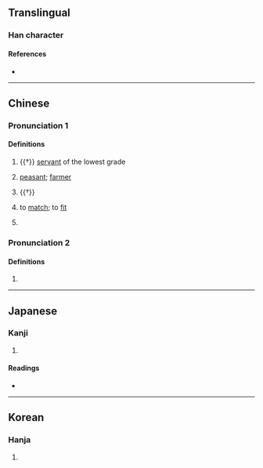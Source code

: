 {{character info}}
==Translingual==

===Han character===
{{Han char|rn=9|rad=人|as=14|sn=16|four=24214|canj=OGRG|ids=⿰亻臺}}

====References====
* {{Han ref|kx=0119.330|dkj=01223|dj=0253.100|hdz=10229.060|uh=5113|ud=20755|bh=E8F5|bd=59637}}

----

==Chinese==
{{zh-forms|alt=㒗,嬯,耰}}

===Pronunciation 1===
{{zh-pron
|m=tái
|c=toi4
|mn=tâi
|mc=1
|oc=2
|ma=
|cat=n
}}

====Definitions====
{{zh-hanzi}}

# {{†}} [[servant]] of the lowest grade
# {{zh-hg}} {{lb|zh|derogatory}} [[peasant]]; [[farmer]]
# {{†}} {{zh-altterm|耰}}
# {{zh-hg}} to [[match]]; to [[fit]]
# {{zh-hg}} {{zh-alt-form|嬯}}

===Pronunciation 2===
{{zh-pron
|m=tài
|mc=2
|oc=1
}}

====Definitions====
{{zh-hanzi}}

# {{zh-only|儓儗}}

----

==Japanese==

===Kanji===
{{ja-kanji|grade=|rs=人14}}

# {{rfdef|ja|sort=人14}}

====Readings====
* {{ja-readings|on=たい|kun=けらい,みにくい,あたる}}

----

==Korean==

===Hanja===
{{ko-hanja|hangeul=대|rv=dae|mr=tae}}

# {{rfdef|ko|sort=人14}}